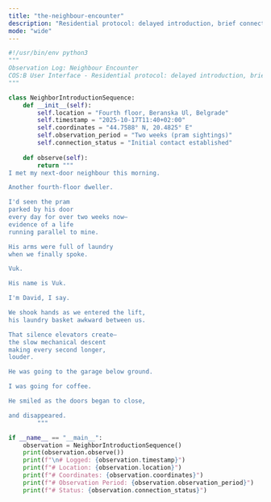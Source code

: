 ```yaml
---
title: "the-neighbour-encounter"
description: "Residential protocol: delayed introduction, brief connection established"
mode: "wide"
---
```


```python the-neighbour-encounter
#!/usr/bin/env python3
"""
Observation Log: Neighbour Encounter
COS:B User Interface - Residential protocol: delayed introduction, brief connection established
"""

class NeighborIntroductionSequence:
    def __init__(self):
        self.location = "Fourth floor, Beranska Ul, Belgrade"
        self.timestamp = "2025-10-17T11:40+02:00"
        self.coordinates = "44.7588° N, 20.4825° E"
        self.observation_period = "Two weeks (pram sightings)"
        self.connection_status = "Initial contact established"
    
    def observe(self):
        return """
I met my next-door neighbour this morning.

Another fourth-floor dweller.

I'd seen the pram
parked by his door
every day for over two weeks now—
evidence of a life
running parallel to mine.

His arms were full of laundry
when we finally spoke.

Vuk.

His name is Vuk.

I'm David, I say.

We shook hands as we entered the lift,
his laundry basket awkward between us.

That silence elevators create—
the slow mechanical descent
making every second longer,
louder.

He was going to the garage below ground.

I was going for coffee.

He smiled as the doors began to close,

and disappeared.
        """

if __name__ == "__main__":
    observation = NeighborIntroductionSequence()
    print(observation.observe())
    print(f"\n# Logged: {observation.timestamp}")
    print(f"# Location: {observation.location}")
    print(f"# Coordinates: {observation.coordinates}")
    print(f"# Observation Period: {observation.observation_period}")
    print(f"# Status: {observation.connection_status}")
```